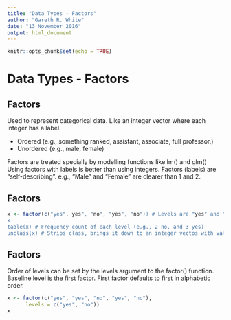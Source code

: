 ```yaml
---
title: "Data Types - Factors"
author: "Gareth R. White"
date: "13 November 2016"
output: html_document
---
```


```r
knitr::opts_chunk$set(echo = TRUE)
```

# Data Types - Factors

## Factors
Used to represent categorical data.
Like an integer vector where each integer has a label.

- Ordered (e.g., something ranked, assistant, associate, full professor.)
- Unordered (e.g., male, female)

Factors are treated specially by modelling functions like lm() and glm()
Using factors with labels is better than using integers.
Factors (labels) are "self-describing".
e.g., "Male" and "Female" are clearer than 1 and 2.

## Factors

```r
x <- factor(c("yes", yes", "no", "yes", "no")) # Levels are "yes" and "no"
x
table(x) # Frequency count of each level (e.g., 2 no, and 3 yes)
unclass(x) # Strips class, brings it down to an integer vectos with values 2 2 1 2 1 (where yes is coded as 2 and no is coded as 1) and attribute called levels being "no" and "yes"
```

## Factors
Order of levels can be set by the levels argument to the factor() function.
Baseline level is the first factor.
First factor defaults to first in alphabetic order.

```r
x <- factor(c("yes", "yes", "no", "yes", "no"),
      levels = c("yes", "no"))
x
```
